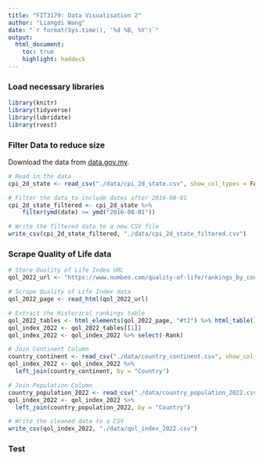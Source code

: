 ```yaml
---
title: "FIT3179: Data Visualisation 2"
author: "Liangdi Wang"
date: "`r format(Sys.time(), '%d %B, %Y')`"
output:
  html_document:
    toc: true
    highlight: haddock
---
```


### Load necessary libraries

```r
library(knitr)
library(tidyverse)
library(lubridate)
library(rvest)
```

### Filter Data to reduce size

Download the data from [data.gov.my](https://data.gov.my/data-catalogue/cpi_state).

```r
# Read in the data
cpi_2d_state <- read_csv("./data/cpi_2d_state.csv", show_col_types = FALSE)

# Filter the data to include dates after 2016-08-01
cpi_2d_state_filtered <- cpi_2d_state %>%
    filter(ymd(date) >= ymd("2016-08-01"))

# Write the filtered data to a new CSV file
write_csv(cpi_2d_state_filtered, "./data/cpi_2d_state_filtered.csv")
```

### Scrape Quality of Life data

```r
# Store Quality of Life Index URL
qol_2022_url <- "https://www.numbeo.com/quality-of-life/rankings_by_country.jsp?title=2022"

# Scrape Quality of Life Index data
qol_2022_page <- read_html(qol_2022_url)

# Extract the Historical rankings table
qol_2022_tables <- html_elements(qol_2022_page, "#t2") %>% html_table()
qol_index_2022 <- qol_2022_tables[[1]]
qol_index_2022 <- qol_index_2022 %>% select(-Rank)

# Join Continent Column
country_continent <- read_csv("./data/country_continent.csv", show_col_types = FALSE)
qol_index_2022 <- qol_index_2022 %>%
  left_join(country_continent, by = "Country")

# Join Population Column
country_population_2022 <- read_csv("./data/country_population_2022.csv", show_col_types = FALSE)
qol_index_2022 <- qol_index_2022 %>%
  left_join(country_population_2022, by = "Country")

# Write the cleaned data to a CSV
write_csv(qol_index_2022, "./data/qol_index_2022.csv")
```

### Test

```r

```
